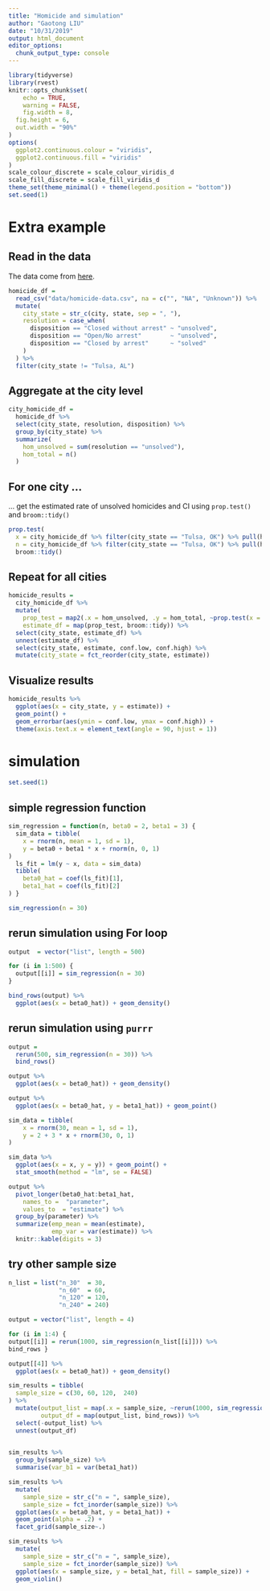```yaml
---
title: "Homicide and simulation"
author: "Gaotong LIU"
date: "10/31/2019"
output: html_document
editor_options: 
  chunk_output_type: console
---
```


```r
library(tidyverse)
library(rvest)
knitr::opts_chunk$set(
	echo = TRUE,
	warning = FALSE,
	fig.width = 8, 
  fig.height = 6,
  out.width = "90%"
)
options(
  ggplot2.continuous.colour = "viridis",
  ggplot2.continuous.fill = "viridis"
)
scale_colour_discrete = scale_colour_viridis_d
scale_fill_discrete = scale_fill_viridis_d
theme_set(theme_minimal() + theme(legend.position = "bottom"))
set.seed(1)
```

# Extra example
## Read in the data

The data come from [here](https://github.com/washingtonpost/data-homicides).

```r
homicide_df = 
  read_csv("data/homicide-data.csv", na = c("", "NA", "Unknown")) %>%
  mutate(
    city_state = str_c(city, state, sep = ", "),
    resolution = case_when(
      disposition == "Closed without arrest" ~ "unsolved",
      disposition == "Open/No arrest"        ~ "unsolved",
      disposition == "Closed by arrest"      ~ "solved"
    )
  ) %>% 
  filter(city_state != "Tulsa, AL") 
```

## Aggregate at the city level

```r
city_homicide_df =
  homicide_df %>% 
  select(city_state, resolution, disposition) %>% 
  group_by(city_state) %>% 
  summarize(
    hom_unsolved = sum(resolution == "unsolved"),
    hom_total = n()
  )
```

## For one city ...
... get the estimated rate of unsolved homicides and CI using `prop.test()` and `broom::tidy()`

```r
prop.test(
  x = city_homicide_df %>% filter(city_state == "Tulsa, OK") %>% pull(hom_unsolved), 
  n = city_homicide_df %>% filter(city_state == "Tulsa, OK") %>% pull(hom_total)) %>% 
  broom::tidy()
```

## Repeat for all cities

```r
homicide_results = 
  city_homicide_df %>% 
  mutate(
    prop_test = map2(.x = hom_unsolved, .y = hom_total, ~prop.test(x = .x, n = .y)),
    estimate_df = map(prop_test, broom::tidy)) %>% 
  select(city_state, estimate_df) %>% 
  unnest(estimate_df) %>% 
  select(city_state, estimate, conf.low, conf.high) %>% 
  mutate(city_state = fct_reorder(city_state, estimate))
```

## Visualize results

```r
homicide_results %>% 
  ggplot(aes(x = city_state, y = estimate)) + 
  geom_point() + 
  geom_errorbar(aes(ymin = conf.low, ymax = conf.high)) +  
  theme(axis.text.x = element_text(angle = 90, hjust = 1))
```

# simulation

```r
set.seed(1)
```

## simple regression function

```r
sim_regression = function(n, beta0 = 2, beta1 = 3) {
  sim_data = tibble(
    x = rnorm(n, mean = 1, sd = 1),
    y = beta0 + beta1 * x + rnorm(n, 0, 1)
)
  ls_fit = lm(y ~ x, data = sim_data)
  tibble(
    beta0_hat = coef(ls_fit)[1],
    beta1_hat = coef(ls_fit)[2]
) }
```

```r
sim_regression(n = 30)
```

## rerun simulation using For loop

```r
output  = vector("list", length = 500)

for (i in 1:500) {
  output[[i]] = sim_regression(n = 30)
}

bind_rows(output) %>% 
  ggplot(aes(x = beta0_hat)) + geom_density()
```

## rerun simulation using `purrr`

```r
output = 
  rerun(500, sim_regression(n = 30)) %>% 
  bind_rows() 

output %>% 
  ggplot(aes(x = beta0_hat)) + geom_density()

output %>% 
  ggplot(aes(x = beta0_hat, y = beta1_hat)) + geom_point()

```

```r
sim_data = tibble(
    x = rnorm(30, mean = 1, sd = 1),
    y = 2 + 3 * x + rnorm(30, 0, 1)
)

sim_data %>% 
  ggplot(aes(x = x, y = y)) + geom_point() +
  stat_smooth(method = "lm", se = FALSE)

```


```r
output %>%
  pivot_longer(beta0_hat:beta1_hat,
    names_to =  "parameter", 
    values_to  = "estimate") %>%
  group_by(parameter) %>%
  summarize(emp_mean = mean(estimate),
            emp_var = var(estimate)) %>%
  knitr::kable(digits = 3)
```

## try other sample size
```r
n_list = list("n_30"  = 30,
              "n_60"  = 60,
              "n_120" = 120,
              "n_240" = 240)

output = vector("list", length = 4)

for (i in 1:4) {
output[[i]] = rerun(1000, sim_regression(n_list[[i]])) %>%
bind_rows }

output[[4]] %>% 
  ggplot(aes(x = beta0_hat)) + geom_density()
```

```r
sim_results = tibble(
  sample_size = c(30, 60, 120,  240)
) %>% 
  mutate(output_list = map(.x = sample_size, ~rerun(1000, sim_regression(n = .x))),
         output_df = map(output_list, bind_rows)) %>% 
  select(-output_list) %>% 
  unnest(output_df)
  
```

```r
sim_results %>% 
  group_by(sample_size) %>% 
  summarise(var_b1 = var(beta1_hat))
```

```r
sim_results %>%
  mutate(
    sample_size = str_c("n = ", sample_size),
    sample_size = fct_inorder(sample_size)) %>%
  ggplot(aes(x = beta0_hat, y = beta1_hat)) +
  geom_point(alpha = .2) +
  facet_grid(sample_size~.)

sim_results %>%
  mutate(
    sample_size = str_c("n = ", sample_size),
    sample_size = fct_inorder(sample_size)) %>%
  ggplot(aes(x = sample_size, y = beta1_hat, fill = sample_size)) +
  geom_violin()
```







